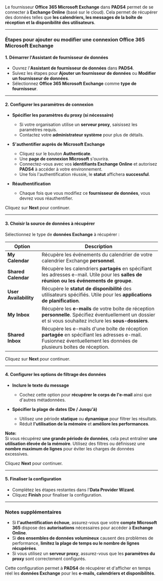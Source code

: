Le fournisseur **Office 365 Microsoft Exchange** dans **PADS4** permet de se connecter à **Exchange Online** (basé sur le cloud). Cela permet de récupérer des données telles que **les calendriers, les messages de la boîte de réception et la disponibilité des utilisateurs**.

***

### **Étapes pour ajouter ou modifier une connexion Office 365 Microsoft Exchange**

#### **1. Démarrer l'Assistant de fournisseur de données**

* Ouvrez l'**Assistant de fournisseur de données** dans **PADS4**.
* Suivez les étapes pour **Ajouter un fournisseur de données** ou **Modifier un fournisseur de données**.
* Sélectionnez **Office 365 Microsoft Exchange** comme **type de fournisseur**.

***

#### **2. Configurer les paramètres de connexion**

* **Spécifier les paramètres du proxy (si nécessaire)**
  * Si votre organisation utilise un **serveur proxy**, saisissez les paramètres requis.
  * Contactez votre **administrateur système** pour plus de détails.

* **S'authentifier auprès de Microsoft Exchange**
  * Cliquez sur le bouton **Authenticate**.
  * Une **page de connexion Microsoft** s'ouvrira.
  * Connectez-vous avec vos **identifiants Exchange Online** et autorisez **PADS4** à accéder à votre environnement.
  * Une fois l'authentification réussie, le **statut** affichera **successful**.

* **Réauthentification**
  * Chaque fois que vous modifiez ce **fournisseur de données**, vous devrez vous réauthentifier.

Cliquez sur **Next** pour continuer.

***

#### **3. Choisir la source de données à récupérer**

Sélectionnez le type de **données Exchange** à récupérer :

| **Option**            | **Description**                                                                                                                                                      |
| --------------------- | -------------------------------------------------------------------------------------------------------------------------------------------------------------------- |
| **My Calendar**       | Récupère les événements du calendrier de votre calendrier Exchange **personnel**.                                                                                    |
| **Shared Calendar**   | Récupère les calendriers **partagés** en spécifiant les adresses e-mail. Utile pour les **salles de réunion ou les événements de groupe**.                           |
| **User Availability** | Récupère le **statut de disponibilité** des utilisateurs spécifiés. Utile pour les **applications de planification**.                                                |
| **My Inbox**          | Récupère les **e-mails** de votre boîte de réception **personnelle**. Spécifiez éventuellement un dossier et si vous souhaitez inclure les **sous-dossiers**.        |
| **Shared Inbox**      | Récupère les e-mails d'une boîte de réception **partagée** en spécifiant les adresses e-mail. Fusionnez éventuellement les données de plusieurs boîtes de réception. |

Cliquez sur **Next** pour continuer.

***

#### **4. Configurer les options de filtrage des données**

* **Inclure le texte du message**
  * Cochez cette option pour **récupérer le corps de l'e-mail** ainsi que d'autres métadonnées.

* **Spécifier la plage de dates (De / Jusqu'à)**
  * Utilisez une période **statique** ou **dynamique** pour filtrer les résultats.
  * Réduit **l'utilisation de la mémoire** et **améliore les performances**.

**Note:**\
Si vous récupérez **une grande période de données**, cela peut entraîner **une utilisation élevée de la mémoire**. Utilisez des filtres ou définissez une **nombre maximum de lignes** pour éviter les charges de données excessives.

Cliquez **Next** pour continuer.

***

#### **5. Finaliser la configuration**

* Complétez les étapes restantes dans l'**Data Provider Wizard**.
* Cliquez **Finish** pour finaliser la configuration.

***

### **Notes supplémentaires**

* Si **l'authentification échoue**, assurez-vous que votre **compte Microsoft 365** dispose des **autorisations** nécessaires pour accéder à **Exchange Online**.
* Si **des ensembles de données volumineux** causent des problèmes de performance, **limitez la plage de temps ou le nombre de lignes récupérées**.
* Si vous utilisez un **serveur proxy**, assurez-vous que les **paramètres du proxy** sont correctement configurés.

Cette configuration permet à **PADS4** de récupérer et d'afficher en temps réel les **données Exchange** pour les **e-mails, calendriers et disponibilités**.
